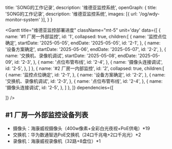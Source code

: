   title: 'SONG的工作记录',
  description: '维德亚监控系统',
  openGraph: {
    title: 'SONG的工作记录',
    description: '维德亚监控系统',
    images: [{ url: '/og/wdy-monitor-system' }],
  }
}

<Gantt 
  title="维德亚监控部署进度" 
  className="mt-5"
  unit='day'
  data={[
    {
      name: '#1 厂房一外部监控',
      id: '1',
      collapsed: true,
      children:[
        {
            name: '监控点位确定',
            startDate: '2025-05-05',
            endDate: '2025-05-05',
            id: '2-1',
        },
        {
            name: '设备方案确定',
            startDate: '2025-05-06',
            endDate: '2025-05-07',
            id: '2-2',
        },
        {
            name: '交换机、录像机调试',
            startDate: '2025-05-08',
            endDate: '2025-05-09',
            id: '2-3',
        },
        {
            name: '点位布管布线',
            id: '2-4',
        },
        {
            name: '摄像头连接调试',
            id: '2-5',
        },
      ]
    },
    {
      name: '#2 厂房一内部监控',
      id: '2',
      collapsed: true,
      children:[
        {
            name: '监控点位确定',
            id: '2-1',
        },
        {
            name: '设备方案确定',
            id: '2-2',
        },
        {
            name: '交换机、录像机调试',
            id: '2-3',
        },
        {
            name: '点位布管布线',
            id: '2-4',
        },
        {
            name: '摄像头连接调试',
            id: '2-5',
        },
      ]
    },
  ]}
  dependencies={[
    
  ]}
/>


## \#1 厂房一外部监控设备列表

- 摄像头：海康威视摄像头（400w像素+全彩白光夜视+PoE供电）*19
- 交换机：华为数通智选PoE交换机（24口千兆电+2口千兆光）*2
- 录像机：海康威视录像机（32路+8盘位）*1

